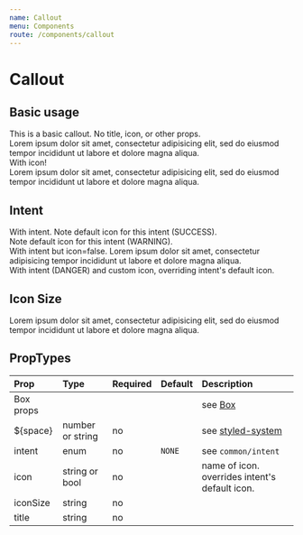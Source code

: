 ```yaml
---
name: Callout
menu: Components
route: /components/callout
---
```




# Callout

## Basic usage

<Playground>
    <Callout>
        This is a basic callout. No title, icon, or other props.
    </Callout>
    <br />
    <Callout title="With title">
        Lorem ipsum dolor sit amet, consectetur adipisicing elit, sed do eiusmod
        tempor incididunt ut labore et dolore magna aliqua.
    </Callout>
    <br />
    <Callout icon="calendar">
        With icon!
    </Callout>
    <br />
    <Callout icon="calendar" title="With icon and title">
        Lorem ipsum dolor sit amet, consectetur adipisicing elit, sed do eiusmod
        tempor incididunt ut labore et dolore magna aliqua.
    </Callout>
</Playground>

## Intent

<Playground>
    <Callout intent={Intent.SUCCESS}>
        With intent. Note default icon for this intent (SUCCESS).
    </Callout>
    <br />
    <Callout title="With intent and title" intent={Intent.WARNING}>
        Note default icon for this intent (WARNING).
    </Callout>
    <br />
    <Callout icon={false} intent={Intent.WARNING}>
        With intent but icon=false. Lorem ipsum dolor sit amet, consectetur adipisicing
        tempor incididunt ut labore et dolore magna aliqua.
    </Callout>
    <br />
    <Callout icon="code" intent={Intent.DANGER}>
        With intent (DANGER) and custom icon, overriding intent's default icon.
    </Callout>
</Playground>


## Icon Size

<Playground>
    <Callout
        title="I am a banana"
        intent={Intent.DANGER}
        icon="crosshair"
        iconSize="8rem"
    >
        Lorem ipsum dolor sit amet, consectetur adipisicing elit, sed do eiusmod
        tempor incididunt ut labore et dolore magna aliqua.
    </Callout>
</Playground>

## PropTypes

| Prop | Type | Required | Default | Description |
|:-----|:-----|:---------|:--------|:------------|
| Box props | | | | see [Box](/components/box) |
| ${space} | number or string | no | | see [styled-system](https://jxnblk.com/styled-system/) |
| intent | enum | no | `NONE` | see `common/intent` |
| icon | string or bool | no | | name of icon. overrides intent's default icon. |
| iconSize | string | no | | |
| title | string | no | | |
